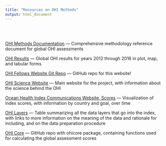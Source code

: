 ```yaml
---
title: "Resources on OHI Methods"
output: html_document
---
```


<br>
<br>

[OHI Methods Documentation](https://rawgit.com/OHI-Science/ohi-global/draft/global_supplement/Supplement.html) --- Comprehensive methodology reference document for global OHI assessments

[OHI Results](http://ohi-science.nceas.ucsb.edu/plos_change_in_global_ocean_health/) --- Global OHI results for years 2012 through 2016 in plot, map, and tabular forms

[OHI Fellows Website Git Repo](https://github.com/OHI-Science/globalfellows) --- GitHub repo for this website!

[OHI Science Website](http://ohi-science.org/) --- Main website for the project, with information about the science behind the OHI

[Ocean Health Index Communications Website, Scores](http://www.oceanhealthindex.org/region-scores) --- Visualization of index scores, with information by country and goal, over time

[OHI Layers](http://ohi-science.org/ohi-global/layers_table.html) --- Table summarizing all the data layers that go into the index, with links to more information on the meaning of the data and rationale for including, and on the data preparation procedure

[OHI Core](https://github.com/OHI-Science/ohicore) --- GitHub repo with ohicore package, containing functions used for calculating the global assessment scores